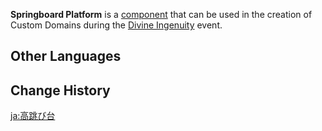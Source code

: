 {{Component Infobox
|id          = 3006
|image       = Item Springboard Platform.png
|load        = 3
|event       = Divine Ingenuity
|description = When you jump while on top of these platforms, you will jump extra high.
|placement   = Free
|category    = Mechanisms
|size        = 5 · 5 · 1
}}
'''Springboard Platform''' is a [[component]] that can be used in the creation of Custom Domains during the [[Divine Ingenuity]] event.

==Other Languages==
{{Other Languages
|default_hidden = 1
|en      = Springboard Platform
|zhs     = 高跃平台
|zhs_rm  = Gāo Yuè Píngtái
|zht     = 高躍平臺
|zht_rm  = Gāo Yuè Píngtái
|ja      = 高跳び台
|ja_rm   = Takatobi Dai
|ko      = 점핑 플랫폼
|es      = Plataforma trampolín
|fr      = Plateforme-tremplin
|ru      = Подкидная платформа
|th      = แท่นกระโดดสูง
|th_rm   = 
|vi      = Nền Nhảy Cao
|de      = Sprungbrett-Plattform
|id      = Lantai Melompat
|pt      = Plataforma de Trampolim
|tr      = Yaylı Platform
|it      = Piattaforma trampolino
}}

==Change History==
{{Change History|2.5}}

[[ja:高跳び台]]